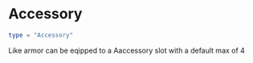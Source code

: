 # Accessory
```lua
type = "Accessory"
```

Like armor can be eqipped to a Aaccessory slot with a default max of 4 
